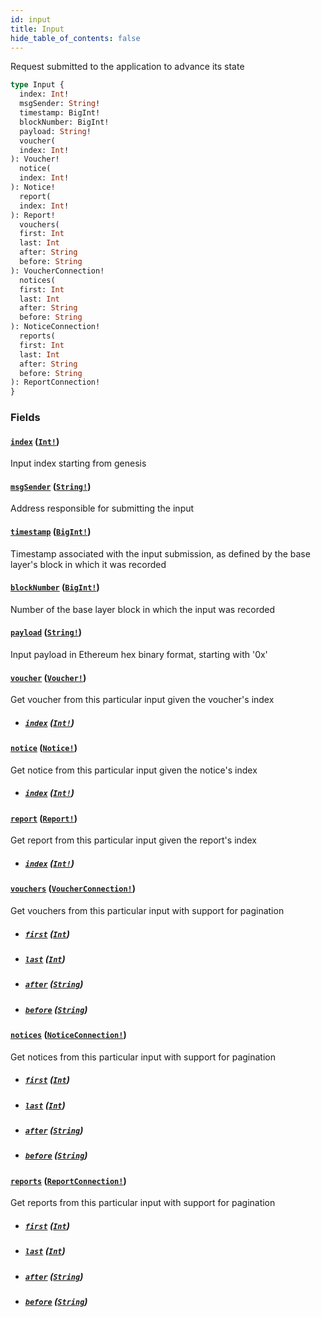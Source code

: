 ```yaml
---
id: input
title: Input
hide_table_of_contents: false
---
```



Request submitted to the application to advance its state

```graphql
type Input {
  index: Int!
  msgSender: String!
  timestamp: BigInt!
  blockNumber: BigInt!
  payload: String!
  voucher(
  index: Int!
): Voucher!
  notice(
  index: Int!
): Notice!
  report(
  index: Int!
): Report!
  vouchers(
  first: Int
  last: Int
  after: String
  before: String
): VoucherConnection!
  notices(
  first: Int
  last: Int
  after: String
  before: String
): NoticeConnection!
  reports(
  first: Int
  last: Int
  after: String
  before: String
): ReportConnection!
}
```


### Fields

#### [`index`](#) ([`Int!`](/cartesi-rollups/next/api/graphql/scalars/int))

Input index starting from genesis


#### [`msgSender`](#) ([`String!`](/cartesi-rollups/next/api/graphql/scalars/string))

Address responsible for submitting the input


#### [`timestamp`](#) ([`BigInt!`](/cartesi-rollups/next/api/graphql/scalars/big-int))

Timestamp associated with the input submission, as defined by the base layer's block in which it was recorded


#### [`blockNumber`](#) ([`BigInt!`](/cartesi-rollups/next/api/graphql/scalars/big-int))

Number of the base layer block in which the input was recorded


#### [`payload`](#) ([`String!`](/cartesi-rollups/next/api/graphql/scalars/string))

Input payload in Ethereum hex binary format, starting with '0x'


#### [`voucher`](#) ([`Voucher!`](/cartesi-rollups/next/api/graphql/objects/voucher))

Get voucher from this particular input given the voucher's index
- ##### [`index`](#) ([`Int!`](/cartesi-rollups/next/api/graphql/scalars/int))




#### [`notice`](#) ([`Notice!`](/cartesi-rollups/next/api/graphql/objects/notice))

Get notice from this particular input given the notice's index
- ##### [`index`](#) ([`Int!`](/cartesi-rollups/next/api/graphql/scalars/int))




#### [`report`](#) ([`Report!`](/cartesi-rollups/next/api/graphql/objects/report))

Get report from this particular input given the report's index
- ##### [`index`](#) ([`Int!`](/cartesi-rollups/next/api/graphql/scalars/int))




#### [`vouchers`](#) ([`VoucherConnection!`](/cartesi-rollups/next/api/graphql/objects/voucher-connection))

Get vouchers from this particular input with support for pagination
- ##### [`first`](#) ([`Int`](/cartesi-rollups/next/api/graphql/scalars/int))




- ##### [`last`](#) ([`Int`](/cartesi-rollups/next/api/graphql/scalars/int))




- ##### [`after`](#) ([`String`](/cartesi-rollups/next/api/graphql/scalars/string))




- ##### [`before`](#) ([`String`](/cartesi-rollups/next/api/graphql/scalars/string))




#### [`notices`](#) ([`NoticeConnection!`](/cartesi-rollups/next/api/graphql/objects/notice-connection))

Get notices from this particular input with support for pagination
- ##### [`first`](#) ([`Int`](/cartesi-rollups/next/api/graphql/scalars/int))




- ##### [`last`](#) ([`Int`](/cartesi-rollups/next/api/graphql/scalars/int))




- ##### [`after`](#) ([`String`](/cartesi-rollups/next/api/graphql/scalars/string))




- ##### [`before`](#) ([`String`](/cartesi-rollups/next/api/graphql/scalars/string))




#### [`reports`](#) ([`ReportConnection!`](/cartesi-rollups/next/api/graphql/objects/report-connection))

Get reports from this particular input with support for pagination
- ##### [`first`](#) ([`Int`](/cartesi-rollups/next/api/graphql/scalars/int))




- ##### [`last`](#) ([`Int`](/cartesi-rollups/next/api/graphql/scalars/int))




- ##### [`after`](#) ([`String`](/cartesi-rollups/next/api/graphql/scalars/string))




- ##### [`before`](#) ([`String`](/cartesi-rollups/next/api/graphql/scalars/string))
